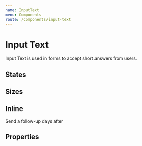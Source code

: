 ```yaml
---
name: InputText
menu: Components
route: /components/input-text
---
```



# Input Text

<ComponentStatus stage="rc" responsive="yes" accessible="yes" />

Input Text is used in forms to accept short answers from users.

<Playground>
  <InputText name="invoiceSubject" placeholder="Invoice subject" />
</Playground>

## States

<Playground>
  <InputText name="disabled" disabled={true} placeholder="Disabled input" />
  <InputText
    name="readOnly"
    readonly={true}
    placeholder="Readonly input"
    value="You can't change me."
  />
  <InputText name="invalid" invalid={true} placeholder="Invalid input" />
</Playground>

## Sizes

<Playground>
  <InputText name="smallField" size="small" placeholder="Duration" />
  <InputText name="largeField" size="large" placeholder="Your username" />
</Playground>

## Inline

<Playground>
  <Text>
    Send a follow-up
    <InputText
      name="durationInDays"
      value="2"
      size="small"
      inline={true}
      maxLength={2}
      align="center"
    />
    days after
  </Text>
</Playground>

## Properties

<Props of={InputText} />
